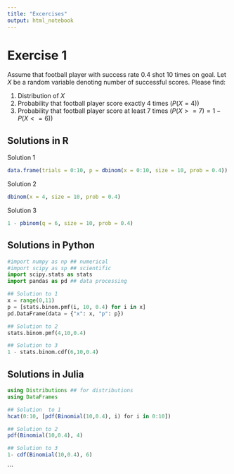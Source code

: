 ```yaml
---
title: "Excercises"
output: html_notebook
---
```


# Exercise 1

Assume that football player with success rate 0.4 shot 10 times on goal. Let $X$ be a random variable denoting number of successful scores.  Please find:

1. Distribution of $X$
2. Probability that football player score exactly 4 times ($P(X=4)$)
3. Probability that football player score at least 7 times ($P(X>=7) = 1- P(X <= 6)$)

## Solutions in R

Solution 1

```r
data.frame(trials = 0:10, p = dbinom(x = 0:10, size = 10, prob = 0.4))
```


Solution 2

```r
dbinom(x = 4, size = 10, prob = 0.4)
```


Solution 3

```r
1 - pbinom(q = 6, size = 10, prob = 0.4)
```

## Solutions in Python

```python
#import numpy as np ## numerical 
#import scipy as sp ## scientific 
import scipy.stats as stats
import pandas as pd ## data processing

## Solution to 1
x = range(0,11)
p = [stats.binom.pmf(i, 10, 0.4) for i in x]
pd.DataFrame(data = {"x": x, "p": p})

## Solution to 2
stats.binom.pmf(4,10,0.4)

## Solution to 3
1 - stats.binom.cdf(6,10,0.4)
```


## Solutions in Julia

```julia
using Distributions ## for distributions
using DataFrames

## Solution  to 1
hcat(0:10, [pdf(Binomial(10,0.4), i) for i in 0:10])

## Solution to 2
pdf(Binomial(10,0.4), 4)

## Solution to 3
1- cdf(Binomial(10,0.4), 6)
```
```




